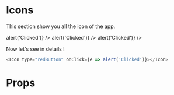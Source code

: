 
<Meta title="Atoms|Icons" component={Icon} />

# Icons

This section show you all the icon of the app.

<div style={{ display: 'flex', justifyContent: 'space-between', width: '400px' }}>
    <Burger onClick={e => alert('Clicked')} />
    <Close onClick={e => alert('Clicked')} />
    <Arrows onClick={e => alert('Clicked')} />
</div>

Now let's see in details !

```javascript
<Icon type="redButton" onClick={e => alert('Clicked')}></Icon>
```

# Props

<Props of={Icon} />